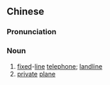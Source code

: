 {{also|座机}}
==Chinese==
{{zh-forms|s=座机}}

===Pronunciation===
{{zh-pron
|m=zuòjī
|h=pfs=chho-kî
|cat=n
}}

===Noun===
{{zh-noun}}

# [[fixed]]-[[line]] [[telephone]]; [[landline]]
# [[private]] [[plane]]